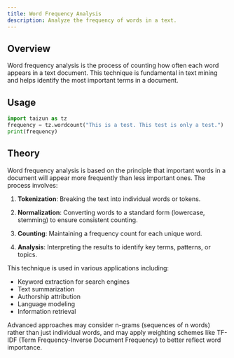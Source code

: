 ```yaml
---
title: Word Frequency Analysis
description: Analyze the frequency of words in a text.
---
```


## Overview

Word frequency analysis is the process of counting how often each word appears in a text document. This technique is fundamental in text mining and helps identify the most important terms in a document.

## Usage

```python
import taizun as tz
frequency = tz.wordcount("This is a test. This test is only a test.")
print(frequency)
```

## Theory

Word frequency analysis is based on the principle that important words in a document will appear more frequently than less important ones. The process involves:

1. **Tokenization**: Breaking the text into individual words or tokens.

2. **Normalization**: Converting words to a standard form (lowercase, stemming) to ensure consistent counting.

3. **Counting**: Maintaining a frequency count for each unique word.

4. **Analysis**: Interpreting the results to identify key terms, patterns, or topics.

This technique is used in various applications including:
- Keyword extraction for search engines
- Text summarization
- Authorship attribution
- Language modeling
- Information retrieval

Advanced approaches may consider n-grams (sequences of n words) rather than just individual words, and may apply weighting schemes like TF-IDF (Term Frequency-Inverse Document Frequency) to better reflect word importance.
